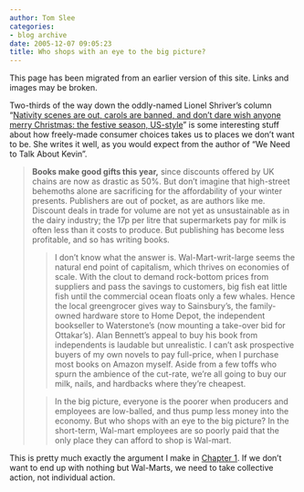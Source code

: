```yaml
---
author: Tom Slee
categories:
- blog archive
date: 2005-12-07 09:05:23
title: Who shops with an eye to the big picture?
---
```


::: {.callout-note}

This page has been migrated from an earlier version of this site. 
Links and images may be broken.

:::



				

Two-thirds of the way down the oddly-named Lionel Shriver's column "[Nativity scenes are out, carols are banned, and don't dare wish anyone merry Christmas: the festive season, US-style](http://www.guardian.co.uk/Columnists/Column/0,5673,1660576,00.html)" is some interesting stuff about how freely-made consumer choices takes us to places we don't want to be. She writes it well, as you would expect from the author of "We Need to Talk About Kevin".


<blockquote>**Books make good gifts this year,** since discounts offered by UK chains are now as drastic as 50%. But don't imagine that high-street behemoths alone are sacrificing for the affordability of your winter presents. Publishers are out of pocket, as are authors like me. Discount deals in trade for volume are not yet as unsustainable as in the dairy industry; the 17p per litre that supermarkets pay for milk is often less than it costs to produce. But publishing has become less profitable, and so has writing books.

> 
> 

> 
> I don't know what the answer is. Wal-Mart-writ-large seems the natural end point of capitalism, which thrives on economies of scale. With the clout to demand rock-bottom prices from suppliers and pass the savings to customers, big fish eat little fish until the commercial ocean floats only a few whales. Hence the local greengrocer gives way to Sainsbury's, the family-owned hardware store to Home Depot, the independent bookseller to Waterstone's (now mounting a take-over bid for Ottakar's). Alan Bennett's appeal to buy his book from independents is laudable but unrealistic. I can't ask prospective buyers of my own novels to pay full-price, when I purchase most books on Amazon myself. Aside from a few toffs who spurn the ambience of the cut-rate, we're all going to buy our milk, nails, and hardbacks where they're cheapest.
> 
> 

> 
> In the big picture, everyone is the poorer when producers and employees are low-balled, and thus pump less money into the economy. But who shops with an eye to the big picture? In the short-term, Wal-mart employees are so poorly paid that the only place they can afford to shop is Wal-mart.
> 
> </blockquote>

This is pretty much exactly the argument I make in [Chapter 1](http://www.tomslee.net/excerpt.html). If we don't want to end up with nothing but Wal-Marts, we need to take collective action, not individual action.


		
